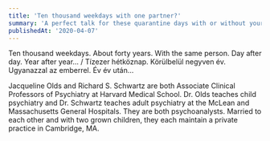 ```yaml
---
title: 'Ten thousand weekdays with one partner?'
summary: 'A perfect talk for these quarantine days with or without your partner.'
publishedAt: '2020-04-07'
---
```


Ten thousand weekdays. About forty years. With the same person. Day after day. Year after year... / Tízezer hétköznap. Körülbelül negyven év. Ugyanazzal az emberrel. Év év után...

Jacqueline Olds and Richard S. Schwartz are both Associate Clinical Professors of Psychiatry at Harvard Medical School. Dr. Olds teaches child psychiatry and Dr. Schwartz teaches adult psychiatry at the McLean and Massachusetts General Hospitals. They are both psychoanalysts. Married to each other and with two grown children, they each maintain a private practice in Cambridge, MA.

<YouTube youTubeId="qUhxWGeiLt0" />
